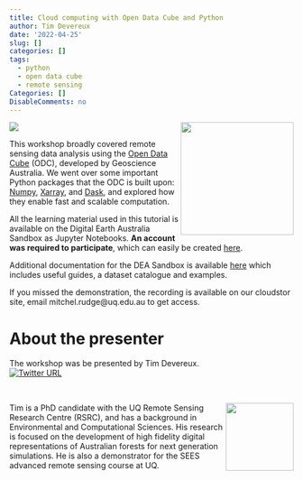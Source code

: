```yaml
---
title: Cloud computing with Open Data Cube and Python
author: Tim Devereux
date: '2022-04-25'
slug: []
categories: []
tags:
  - python
  - open data cube
  - remote sensing
Categories: []
DisableComments: no
---
```


```{=html}
<div style= "float:right ;position: relativ";out.width= "75%", out.extra='style="float:left; padding:10px"'>
<img src="https://static.wixstatic.com/media/8959d6_98a1d74703d946ecab030b32f53db883~mv2.png/v1/fill/w_268,h_68,al_c,usm_0.66_1.00_0.01,enc_auto/f9d4ea_7a2d1d0c69ad4da0a2f48b69bc481612_.png" width="200"/> 
</div>
```
![](images/python-logo.png)

This workshop broadly covered remote sensing data analysis using the [Open Data Cube](https://www.opendatacube.org/) (ODC), developed by Geoscience Australia. We went over some important Python packages that the ODC is built upon: [Numpy](https://numpy.org/), [Xarray](https://docs.xarray.dev/en/stable/), and [Dask](https://dask.org/), and explored how they enable fast and scalable computation.

All the learning material used in this tutorial is available on the Digital Earth Australia Sandbox as Jupyter Notebooks. <strong>An account was required to participate</strong>, which can easily be created [here](https://app.sandbox.dea.ga.gov.au/hub/login?next=%2Fhub%2F).

Additional documentation for the DEA Sandbox is available [here](https://docs.dea.ga.gov.au/index.html) which includes useful guides, a dataset catalogue and examples.

If you missed the demonstration, the recording is available on our cloudstor site, email mitchel.rudge\@uq.edu.au to get access.

# About the presenter

The workshop was be presented by Tim Devereux.\
[![Twitter URL](https://img.shields.io/twitter/url/https/twitter.com/bukotsunikki.svg?style=social&label=Follow%20%2540devereux_tim)](https://twitter.com/devereux_tim)

<br>

```{=html}
<div style= "float:right ;position: relativ";out.width= "75%", out.extra='style="float:right; padding:10px"'>
<img src="/./Upcoming events_files/Timd.PNG" width = "120"  position = "right"/> 
</div>
```
Tim is a PhD candidate with the UQ Remote Sensing Research Centre (RSRC), and has a background in Environmental and Computational Sciences. His research is focused on the development of high fidelity digital representations of Australian forests for next generation simulations. He is also a demonstrator for the SEES advanced remote sensing course at UQ.
